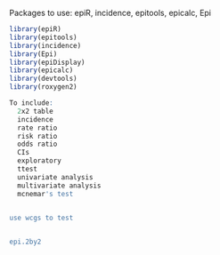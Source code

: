 Packages to use: 	epiR, incidence, epitools, epicalc, Epi
 
```r
library(epiR)
library(epitools)
library(incidence)
library(Epi)
library(epiDisplay)
library(epicalc)
library(devtools)
library(roxygen2)
```
  
```r
To include:
  2x2 table
  incidence
  rate ratio
  risk ratio
  odds ratio
  CIs
  exploratory
  ttest
  univariate analysis
  multivariate analysis
  mcnemar's test


use wcgs to test
  

epi.2by2

```